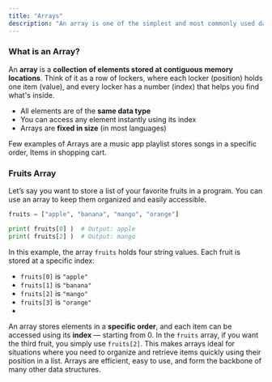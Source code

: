 ```yaml
---
title: "Arrays"
description: "An array is one of the simplest and most commonly used data structures in programming. It stores a list of items in a specific order, and each item can be quickly accessed using its position (called an index). When you're starting out in programming, one of the first data structures you'll meet is the array. It’s simple, powerful, and used everywhere — from managing scores in a game to storing user data in a web app. But what exactly is an array?"
---
```


### What is an Array?

An **array** is a **collection of elements stored at contiguous memory locations**. Think of it as a row of lockers, where each locker (position) holds one item (value), and every locker has a number (index) that helps you find what's inside.

- All elements are of the **same data type**
- You can access any element instantly using its index
- Arrays are **fixed in size** (in most languages)

Few examples of Arrays are a music app playlist stores songs in a specific order,  Items in shopping cart.

### Fruits Array

Let’s say you want to store a list of your favorite fruits in a program. You can use an array to keep them organized and easily accessible.

```python
fruits = ["apple", "banana", "mango", "orange"]

print( fruits[0] )  # Output: apple
print( fruits[2] )  # Output: mango
```

 In this example, the array `fruits` holds four string values. Each fruit is stored at a specific index:

- `fruits[0]` is `"apple"`
- `fruits[1]` is `"banana"`
- `fruits[2]` is `"mango"`
- `fruits[3]` is `"orange"`
- 

An array stores elements in a **specific order**, and each item can be accessed using its **index** — starting from 0. In the `fruits` array, if you want the third fruit, you simply use `fruits[2]`. This makes arrays ideal for situations where you need to organize and retrieve items quickly using their position in a list. Arrays are efficient, easy to use, and form the backbone of many other data structures.